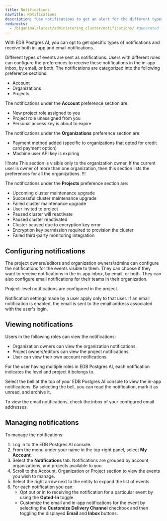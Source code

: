 ```yaml
---
title: Notifications
navTitle: Notifications
description: "Use notifications to get an alert for the different types of events occurring in your EDB Postgres AI account, organizations, and projects."
redirects:
  - /biganimal/latest/administering_cluster/notifications/ #generated for BigAnimal URL path removal branch
---
```


With EDB Postgres AI, you can opt to get specific types of notifications and receive both in-app and email notifications.

Different types of events are sent as notifications. Users with different roles can configure the preferences to receive these notifications in the in-app inbox, by email, or both. 
The notifications are categorized into the following preference sections:
- Account
- Organizations
- Projects

The notifications under the **Account** preference section are:

- New project role assigned to you
- Project role unassigned from you
- Personal access key is about to expire

The notifications under the **Organizations** preference section are:

- Payment method added (specific to organizations that opted for credit card payment option)
- Machine user API key is expiring

!!!note
This section is visible only to the organization owner. If the current user is owner of more than one organization, then this section lists the preferences for all the organizations.
!!!

The notifications under the **Projects** preference section are:

- Upcoming cluster maintenance upgrade                                        
- Successful cluster maintenance upgrade                                                      
- Failed cluster maintenance upgrade                                                         
- User invited to project                                
- Paused cluster will reactivate                                         
- Paused cluster reactivated                                                     
- Cluster paused due to encryption key error                                                               
- Encryption key permission required to provision the cluster                       
- Failed third-party monitoring integration 


## Configuring notifications

The project owners/editors and organization owners/admins can configure the notifications for the events visible to them. They can choose if they want to receive notifications in the in-app inbox, by email, or both. They can also configure email notifications for their teams in their organization. 

Project-level notifications are configured in the project.

Notification settings made by a user apply only to that user. If an email notification is enabled, the email is sent to the email address associated with the user's login.

## Viewing notifications

Users in the following roles can view the notifications:
- Organization owners can view the organization notifications. 
- Project owners/editors can view the project notifications.
- User can view their own account notifications. 

For the user having multiple roles in EDB Postgres AI, each notification indicates the level and project it belongs to.

Select the bell at the top of your EDB Postgres AI console to view the in-app notifications. By selecting the bell, you can read the notification, mark it as unread, and archive it.

To view the email notifications, check the inbox of your configured email addresses.

## Managing notifications

To manage the notifications: 
1. Log in to the EDB Postgres AI console.
1. From the menu under your name in the top-right panel, select **My Account**. 
1. Select the **Notifications** tab. Notifications are grouped by account, organizations, and projects available to you.
1. Scroll to the Account, Organization or Project section to view the events you wish to manage.
1. Select the right arrow next to the entity to expand the list of events.
1. For each notification you can:
   - Opt out or in to receiving the notification for a particular event by using the **Opted-In** toggle.
   - Customize the email and in-app notifications for the event by selecting the **Customize Delivery Channel** checkbox and then toggling the displayed **Email** and **Inbox** buttons.